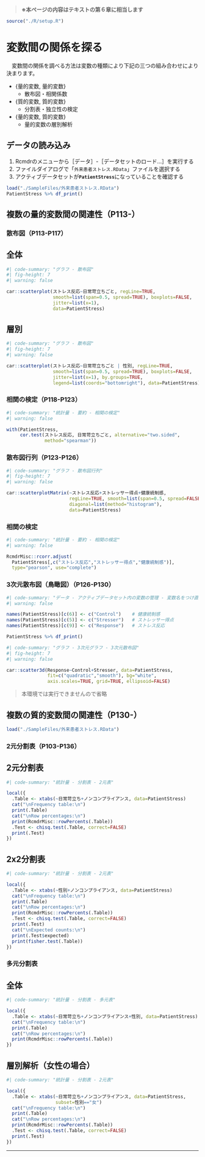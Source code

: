 > **※本ページの内容はテキストの第６章に相当します**

```r
source("./R/setup.R")
```


# 変数間の関係を探る
　変数間の関係を調べる方法は変数の種類により下記の三つの組み合わせにより決まります。

* {量的変数, 量的変数}
    * 散布図・相関係数
* {質的変数, 質的変数}
    * 分割表・独立性の検定
* {量的変数, 質的変数}
    * 量的変数の層別解析

:::{.callout-note collapse="false"}
## データの読み込み

1. Rcmdrのメニューから［データ］-［データセットのロード...］を実行する
1. ファイルダイアログで「`外来患者ストレス.RData`」ファイルを選択する
1. アクティブデータセットが**`PatientStress`**になっていることを確認する

:::

```r
load("./SampleFiles/外来患者ストレス.RData")
PatientStress %>% df_print()
```


## 複数の量的変数間の関連性（P113-）

### 散布図（P113-P117）

::: {.panel-tabset}
## 全体
```r
#| code-summary: "グラフ - 散布図"
#| fig-height: 7
#| warning: false

car::scatterplot(ストレス反応~日常苛立ちごと, regLine=TRUE,
                 smooth=list(span=0.5, spread=TRUE), boxplots=FALSE,
                 jitter=list(x=1), 
                 data=PatientStress)
```

## 層別
```r
#| code-summary: "グラフ - 散布図"
#| fig-height: 7
#| warning: false

car::scatterplot(ストレス反応~日常苛立ちごと | 性別, regLine=TRUE,
                 smooth=list(span=0.5, spread=TRUE), boxplots=FALSE,
                 jitter=list(x=1), by.groups=TRUE,
                 legend=list(coords="bottomright"), data=PatientStress)
```
:::


### 相関の検定（P118-P123）
```r
#| code-summary: "統計量 - 要約 - 相関の検定"
#| warning: false

with(PatientStress,
     cor.test(ストレス反応, 日常苛立ちごと, alternative="two.sided",
              method="spearman"))

```


### 散布図行列（P123-P126）
```r
#| code-summary: "グラフ - 散布図行列"
#| fig-height: 7
#| warning: false

car::scatterplotMatrix(~ストレス反応+ストレッサー得点+健康統制感,
                       regLine=TRUE, smooth=list(span=0.5, spread=FALSE),
                       diagonal=list(method="histogram"), 
                       data=PatientStress)
```

### 相関の検定
```r
#| code-summary: "統計量 - 要約 - 相関の検定"
#| warning: false

RcmdrMisc::rcorr.adjust(
  PatientStress[,c("ストレス反応","ストレッサー得点","健康統制感")],
  type="pearson", use="complete")
```


### 3次元散布図（鳥瞰図）（P126-P130）
```r
#| code-summary: "データ - アクティブデータセット内の変数の管理 - 変数名をつけ直す"
#| warning: false

names(PatientStress)[c(6)] <- c("Control")    # 健康統制感
names(PatientStress)[c(5)] <- c("Stresser")   # ストレッサー得点
names(PatientStress)[c(9)] <- c("Response")   # ストレス反応
```
```r
PatientStress %>% df_print()
```
```r
#| code-summary: "グラフ - 3次元グラフ - 3次元散布図"
#| fig-height: 7
#| warning: false

car::scatter3d(Response~Control+Stresser, data=PatientStress,
               fit=c("quadratic","smooth"), bg="white", 
               axis.scales=TRUE, grid=TRUE, ellipsoid=FALSE)
```

> 本環境では実行できませんので省略


## 複数の質的変数間の関連性（P130-）
```r
load("./SampleFiles/外来患者ストレス.RData")
```

### 2元分割表（P103-P136）

::: {.panel-tabset}
## 2元分割表
```r
#| code-summary: "統計量 - 分割表 - 2元表"

local({
  .Table <- xtabs(~日常苛立ち+ノンコンプライアンス, data=PatientStress)
  cat("\nFrequency table:\n")
  print(.Table)
  cat("\nRow percentages:\n")
  print(RcmdrMisc::rowPercents(.Table))
  .Test <- chisq.test(.Table, correct=FALSE)
  print(.Test)
})
```

## 2x2分割表
```r
#| code-summary: "統計量 - 分割表 - 2元表"

local({
  .Table <- xtabs(~性別+ノンコンプライアンス, data=PatientStress)
  cat("\nFrequency table:\n")
  print(.Table)
  cat("\nRow percentages:\n")
  print(RcmdrMisc::rowPercents(.Table))
  .Test <- chisq.test(.Table, correct=FALSE)
  print(.Test)
  cat("\nExpected counts:\n")
  print(.Test$expected) 
  print(fisher.test(.Table))
})
```
:::


### 多元分割表

::: {.panel-tabset}
## 全体
```r
#| code-summary: "統計量 - 分割表 - 多元表"

local({
  .Table <- xtabs(~日常苛立ち+ノンコンプライアンス+性別, data=PatientStress)
  cat("\nFrequency table:\n")
  print(.Table)
  cat("\nRow percentages:\n")
  print(RcmdrMisc::rowPercents(.Table)) 
})
```

## 層別解析（女性の場合）
```r
#| code-summary: "統計量 - 分割表 - 2元表"

local({
  .Table <- xtabs(~日常苛立ち+ノンコンプライアンス, data=PatientStress,
                  subset=性別=="女")
  cat("\nFrequency table:\n")
  print(.Table)
  cat("\nRow percentages:\n")
  print(RcmdrMisc::rowPercents(.Table))
  .Test <- chisq.test(.Table, correct=FALSE)
  print(.Test)
})
```
:::



---
